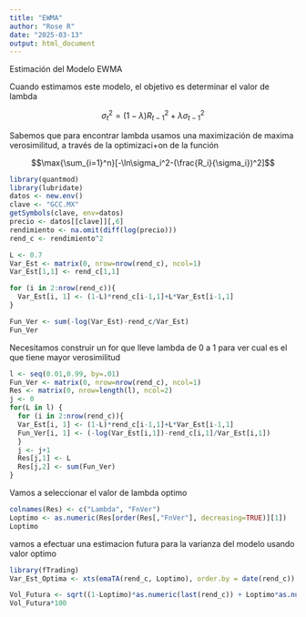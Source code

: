 ```yaml
---
title: "EWMA"
author: "Rose R"
date: "2025-03-13"
output: html_document
---
```


Estimación del Modelo EWMA

Cuando estimamos este modelo, el objetivo es determinar el valor de lambda


$$\sigma_t^2=(1-\lambda)R^2_{t-1}+\lambda \sigma^2_{t-1}$$


Sabemos que para encontrar lambda usamos una maximización de maxima verosimilitud, a través de la optimizaci+on de la función


$$\max{\sum_{i=1}^n}[-\ln\sigma_i^2-(\frac{R_i}{\sigma_i})^2]$$


```r
library(quantmod)
library(lubridate)
datos <- new.env()
clave <- "GCC.MX"
getSymbols(clave, env=datos)
precio <- datos[[clave]][,6]
rendimiento <- na.omit(diff(log(precio)))
rend_c <- rendimiento^2
```

```r
L <- 0.7
Var_Est <- matrix(0, nrow=nrow(rend_c), ncol=1)
Var_Est[1,1] <- rend_c[1,1]

for (i in 2:nrow(rend_c)){
  Var_Est[i, 1] <- (1-L)*rend_c[i-1,1]+L*Var_Est[i-1,1]
}

Fun_Ver <- sum(-log(Var_Est)-rend_c/Var_Est)
Fun_Ver
```

Necesitamos construir un for que lleve lambda de 0 a 1 para ver cual es el que tiene mayor verosimilitud

```r
l <- seq(0.01,0.99, by=.01)
Fun_Ver <- matrix(0, nrow=nrow(rend_c), ncol=1)
Res <- matrix(0, nrow=length(l), ncol=2)
j <- 0
for(L in l) {
  for (i in 2:nrow(rend_c)){
  Var_Est[i, 1] <- (1-L)*rend_c[i-1,1]+L*Var_Est[i-1,1]
  Fun_Ver[i, 1] <- (-log(Var_Est[i,1])-rend_c[i,1]/Var_Est[i,1])
  }
  j <- j+1
  Res[j,1] <- L
  Res[j,2] <- sum(Fun_Ver)
}
```

Vamos a seleccionar el valor de lambda optimo
```r
colnames(Res) <- c("Lambda", "FnVer")
Loptimo <- as.numeric(Res[order(Res[,"FnVer"], decreasing=TRUE)][1])
Loptimo
```

vamos a efectuar una estimacion futura para la varianza del modelo usando valor optimo


```r
library(fTrading)
Var_Est_Optima <- xts(emaTA(rend_c, Loptimo), order.by = date(rend_c))
```

```r
Vol_Futura <- sqrt((1-Loptimo)*as.numeric(last(rend_c)) + Loptimo*as.numeric(last(Var_Est_Optima)))
Vol_Futura*100
```










